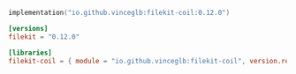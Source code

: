 <CodeGroup>

```kotlin build.gradle.kts
implementation("io.github.vinceglb:filekit-coil:0.12.0")
```

```toml libs.versions.toml
[versions]
filekit = "0.12.0"

[libraries]
filekit-coil = { module = "io.github.vinceglb:filekit-coil", version.ref = "filekit" }
```

</CodeGroup> 